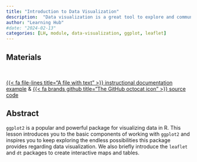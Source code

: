 ```yaml
---
title: "Introduction to Data Visualization"
description:  "Data visualization is a great tool to explore and communicate your data. Learn the basics of `ggplot2` and other data vis packages."
author: "Learning Hub"
#date: "2024-02-13"
categories: [LH, module, data-visualization, ggplot, leaflet]
---
```


## Materials

<br>

::: {.center-text .body-text-l}
[{{< fa file-lines title="A file with text" >}} instructional documentation example](https://learning.nceas.ucsb.edu/2023-10-coreR/session_12.html){target="_blank"} & [{{< fa brands github title="The GitHub octocat icon" >}} source code](https://github.com/NCEAS/nceas-training/blob/2023-10-coreR/materials/sections/visualization-delta.qmd){target="_blank"}
:::

## Abstract


`ggplot2` is a popular and powerful package for visualizing data in R. This lesson introduces you to the basic components of working with `ggplot2` and inspires you to keep exploring the endless possibilities this package provides regarding data visualization. We also briefly introduce the `leaflet`  and `dt` packages to create interactive maps and tables.

